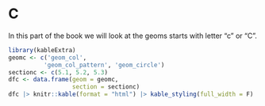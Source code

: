 # C  {#sec-C.unnumbered}


In this part of the book we will look at the geoms starts with letter "c" or "C".



```r
library(kableExtra)
geomc <- c('geom_col',
          'geom_col_pattern', 'geom_circle')
sectionc <- c(5.1, 5.2, 5.3)
dfc <- data.frame(geom = geomc,
                  section = sectionc)
dfc |> knitr::kable(format = "html") |> kable_styling(full_width = F)
```

